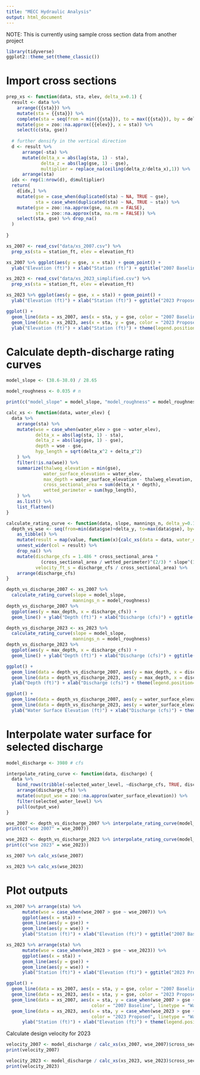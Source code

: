 ```yaml
---
title: "MECC Hydraulic Analysis"
output: html_document
---
```


NOTE: This is currently using sample cross section data from another project

```r
library(tidyverse)
ggplot2::theme_set(theme_classic())
```

# Import cross sections

```r
prep_xs <- function(data, sta, elev, delta_x=0.1) {
  result <- data %>%
    arrange({{sta}}) %>%
    mutate(sta = {{sta}}) %>%
    complete(sta = seq(from = min({{sta}}), to = max({{sta}}), by = delta_x)) %>%
    mutate(gse = zoo::na.approx({{elev}}, x = sta)) %>% 
    select(c(sta, gse))
  
  # further densify in the vertical direction
  d <- result %>% 
      arrange(-sta) %>%
      mutate(delta_x = abs(lag(sta, 1) - sta),
             delta_z = abs(lag(gse, 1) - gse),
             multiplier = replace_na(ceiling(delta_z/delta_x),1)) %>% 
      arrange(sta)
  idx <- rep(1:nrow(d), d$multiplier)
  return(
    d[idx,] %>% 
    mutate(gse = case_when(duplicated(sta) ~ NA, TRUE ~ gse),
           sta = case_when(duplicated(sta) ~ NA, TRUE ~ sta)) %>%
    mutate(gse = zoo::na.approx(gse, na.rm = FALSE),
           sta = zoo::na.approx(sta, na.rm = FALSE)) %>%
    select(sta, gse) %>% drop_na() 
  )
  
}

```

```r
xs_2007 <- read_csv("data/xs_2007.csv") %>%
  prep_xs(sta = station_ft, elev = elevation_ft) 

xs_2007 %>% ggplot(aes(y = gse, x = sta)) + geom_point() + 
  ylab("Elevation (ft)") + xlab("Station (ft)") + ggtitle("2007 Baseline")
```

```r
xs_2023 <- read_csv("data/xs_2023_simplified.csv") %>%
  prep_xs(sta = station_ft, elev = elevation_ft) 

xs_2023 %>% ggplot(aes(y = gse, x = sta)) + geom_point() + 
  ylab("Elevation (ft)") + xlab("Station (ft)") + ggtitle("2023 Proposed")
```




```r
ggplot() + 
  geom_line(data = xs_2007, aes(x = sta, y = gse, color = "2007 Baseline")) +
  geom_line(data = xs_2023, aes(x = sta, y = gse, color = "2023 Proposed")) +
  ylab("Elevation (ft)") + xlab("Station (ft)") + theme(legend.position="top", legend.title=element_blank())
```

# Calculate depth-discharge rating curves 

```r

model_slope <- (38.6-38.0) / 28.65

model_roughness <- 0.035 # n

print(c("model_slope" = model_slope, "model_roughness" = model_roughness))
```


```r
calc_xs <- function(data, water_elev) {
  data %>% 
    arrange(sta) %>%
    mutate(wse = case_when(water_elev > gse ~ water_elev),
           delta_x = abs(lag(sta, 1) - sta),
           delta_z = abs(lag(gse, 1) - gse),
           depth = wse - gse, 
           hyp_length = sqrt(delta_x^2 + delta_z^2)
    ) %>%
    filter(!is.na(wse)) %>% 
    summarize(thalweg_elevation = min(gse),
              water_surface_elevation = water_elev,
              max_depth = water_surface_elevation - thalweg_elevation,
              cross_sectional_area = sum(delta_x * depth),
              wetted_perimeter = sum(hyp_length),
    ) %>% 
    as.list() %>% 
    list_flatten()
}

calculate_rating_curve <- function(data, slope, mannings_n, delta_y=0.1) {
  depth_vs_wse <- seq(from=min(data$gse)+delta_y, to=max(data$gse), by=delta_y) %>% 
    as_tibble() %>%
    mutate(result = map(value, function(x){calc_xs(data = data, water_elev = x)})) %>% 
    unnest_wider(col = result) %>%
    drop_na() %>%
    mutate(discharge_cfs = 1.486 * cross_sectional_area * 
             (cross_sectional_area / wetted_perimeter)^(2/3) * slope^(1/2) * mannings_n^(-1),
           velocity_ft_s = discharge_cfs / cross_sectional_area) %>%
    arrange(discharge_cfs)
}
```

```r
depth_vs_discharge_2007 <- xs_2007 %>% 
  calculate_rating_curve(slope = model_slope,
                         mannings_n = model_roughness)
depth_vs_discharge_2007 %>% 
  ggplot(aes(y = max_depth, x = discharge_cfs)) + 
  geom_line() + ylab("Depth (ft)") + xlab("Discharge (cfs)") + ggtitle("2007 Baseline")
```

```r
depth_vs_discharge_2023 <- xs_2023 %>% 
  calculate_rating_curve(slope = model_slope,
                         mannings_n = model_roughness)
depth_vs_discharge_2023 %>% 
  ggplot(aes(y = max_depth, x = discharge_cfs)) + 
  geom_line() + ylab("Depth (ft)") + xlab("Discharge (cfs)") + ggtitle("2023 Proposed") 
```

```r
ggplot() +
  geom_line(data = depth_vs_discharge_2007, aes(y = max_depth, x = discharge_cfs, color = "2007 Baseline")) +
  geom_line(data = depth_vs_discharge_2023, aes(y = max_depth, x = discharge_cfs, color = "2023 Proposed")) + 
  ylab("Depth (ft)") + xlab("Discharge (cfs)") + theme(legend.position="top", legend.title=element_blank())
```
```r
ggplot() +
  geom_line(data = depth_vs_discharge_2007, aes(y = water_surface_elevation, x = discharge_cfs, color = "2007 Baseline")) +
  geom_line(data = depth_vs_discharge_2023, aes(y = water_surface_elevation, x = discharge_cfs, color = "2023 Proposed")) + 
  ylab("Water Surface Elevation (ft)") + xlab("Discharge (cfs)") + theme(legend.position="top", legend.title=element_blank())
```

# Interpolate water surface for selected discharge

```r
model_discharge <- 3980 # cfs
```

```r
interpolate_rating_curve <- function(data, discharge) {
  data %>%
    bind_rows(tribble(~selected_water_level, ~discharge_cfs, TRUE, discharge)) %>%
    arrange(discharge_cfs) %>%
    mutate(output_wse = zoo::na.approx(water_surface_elevation)) %>%
    filter(selected_water_level) %>% 
    pull(output_wse)
}
```

```r
wse_2007 <- depth_vs_discharge_2007 %>% interpolate_rating_curve(model_discharge)
print(c("wse 2007" = wse_2007))
```

```r
wse_2023 <- depth_vs_discharge_2023 %>% interpolate_rating_curve(model_discharge)
print(c("wse 2023" = wse_2023))
```

```r
xs_2007 %>% calc_xs(wse_2007)
```

```r
xs_2023 %>% calc_xs(wse_2023)
```

# Plot outputs

```r
xs_2007 %>% arrange(sta) %>%
      mutate(wse = case_when(wse_2007 > gse ~ wse_2007)) %>%
      ggplot(aes(x = sta)) + 
      geom_line(aes(y = gse)) + 
      geom_line(aes(y = wse)) + 
      ylab("Station (ft)") + xlab("Elevation (ft)") + ggtitle("2007 Baseline")
```
```r
xs_2023 %>% arrange(sta) %>%
      mutate(wse = case_when(wse_2023 > gse ~ wse_2023)) %>%
      ggplot(aes(x = sta)) + 
      geom_line(aes(y = gse)) + 
      geom_line(aes(y = wse)) + 
      ylab("Station (ft)") + xlab("Elevation (ft)") + ggtitle("2023 Proposed")
```

```r
ggplot() + 
  geom_line(data = xs_2007, aes(x = sta, y = gse, color = "2007 Baseline", linetype = "Terrain")) +
  geom_line(data = xs_2023, aes(x = sta, y = gse, color = "2023 Proposed", linetype = "Terrain")) +
  geom_line(data = xs_2007, aes(x = sta, y = case_when(wse_2007 > gse ~ wse_2007), 
                                color = "2007 Baseline", linetype = "Water Surface")) + 
  geom_line(data = xs_2023, aes(x = sta, y = case_when(wse_2023 > gse ~ wse_2023), 
                                color = "2023 Proposed", linetype = "Water Surface")) + 
      ylab("Station (ft)") + xlab("Elevation (ft)") + theme(legend.position="top", legend.title=element_blank())
```

Calculate design velocity for 2023

```r

velocity_2007 <- model_discharge / calc_xs(xs_2007, wse_2007)$cross_sectional_area
print(velocity_2007)

```


```r

velocity_2023 <- model_discharge / calc_xs(xs_2023, wse_2023)$cross_sectional_area
print(velocity_2023)

```

